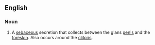 ==English==
===Noun===

#A [[sebaceous]] secretion that collects between the glans [[penis]] and the [[foreskin]]. Also occurs around the [[clitoris]].